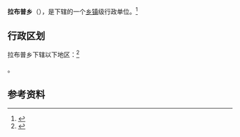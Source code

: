 {{中国乡级行政区|54/23/22/202/000}}

'''拉布普乡'''（{{bo|z=ལྷ་བུ་ཕུ་|w=}}），是{{PRC admin/fullname|54/23/22/202/000|3}}下辖的一个[[乡镇|乡镇]]级行政单位。<ref>{{PRC admin/ref sgc|{{PRC admin/parent|54/23/22/202/000}}}}</ref>

== 行政区划 ==

拉布普乡下辖以下地区：<ref>{{PRC admin/ref sgc|54/23/22/202/000}}</ref>

{{PRC admin/children|54/23/22/202/000}}。

== 参考资料 ==

{{reflist}}

{{行政区划小作品}}
{{PRC admin/navcat|54/23/22/202/000}}